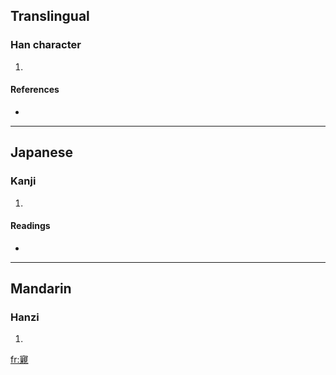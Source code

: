 ==Translingual==

===Han character===
{{Han char|rn=40|rad=宀|as=16|sn=19|four=|canj=十卜木山 (JYDU)}}

# {{defn|Han|sort=宀16}}

====References====
* {{Han ref|kx=0293.060|dkj=07367|dj=0579.260|hdz=20958.010|uh=5BF4|ud=23540}}

----

==Japanese==

===Kanji===
{{ja-kanji|grade=|rs=宀16}}

# {{defn|Japanese}}

====Readings====
* {{ja-readings|on=[[しん]] (shin)|kun=[[したしい]] (shitashii), [[したしく]] (shitashiku)}}

----

==Mandarin==

===Hanzi===
{{cmn-hanzi|pin=[[qìn]] ([[qin4]])|wg=ch'in<sup>4</sup>}}

# {{defn|Mandarin}}

[[fr:寴]]